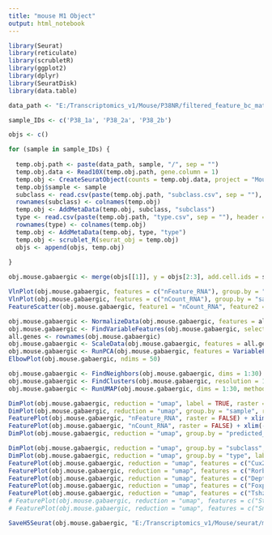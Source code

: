 ```yaml
---
title: "mouse M1 Object"
output: html_notebook
---
```


```r

library(Seurat)
library(reticulate)
library(scrubletR)
library(ggplot2)
library(dplyr)
library(SeuratDisk)
library(data.table)

data_path <- "E:/Transcriptomics_v1/Mouse/P38NR/filtered_feature_bc_matrix_glut/"

sample_IDs <- c('P38_1a', 'P38_2a', 'P38_2b')

objs <- c()

for (sample in sample_IDs) {
  
  temp.obj.path <- paste(data_path, sample, "/", sep = "")
  temp.obj.data <- Read10X(temp.obj.path, gene.column = 1)
  temp.obj <- CreateSeuratObject(counts = temp.obj.data, project = "Mouse_V1_P38")
  temp.obj$sample <- sample
  subclass <- read.csv(paste(temp.obj.path, "subclass.csv", sep = ""), header = FALSE)
  rownames(subclass) <- colnames(temp.obj)
  temp.obj <- AddMetaData(temp.obj, subclass, "subclass")
  type <- read.csv(paste(temp.obj.path, "type.csv", sep = ""), header = FALSE)
  rownames(type) <- colnames(temp.obj)
  temp.obj <- AddMetaData(temp.obj, type, "type")
  temp.obj <- scrublet_R(seurat_obj = temp.obj)
  objs <- append(objs, temp.obj)
  
}

```


```r

obj.mouse.gabaergic <- merge(objs[[1]], y = objs[2:3], add.cell.ids = sample_IDs, project = "Mouse_V1_P38")

```


```r

VlnPlot(obj.mouse.gabaergic, features = c("nFeature_RNA"), group.by = "sample", raster = FALSE)
VlnPlot(obj.mouse.gabaergic, features = c("nCount_RNA"), group.by = "sample", raster = FALSE)
FeatureScatter(obj.mouse.gabaergic, feature1 = "nCount_RNA", feature2 = "nFeature_RNA", raster = FALSE)

```


```r

obj.mouse.gabaergic <- NormalizeData(obj.mouse.gabaergic, features = all.genes)
obj.mouse.gabaergic <- FindVariableFeatures(obj.mouse.gabaergic, selection.method = "vst", nfeatures = 3000)
all.genes <- rownames(obj.mouse.gabaergic)
obj.mouse.gabaergic <- ScaleData(obj.mouse.gabaergic, features = all.genes)
obj.mouse.gabaergic <- RunPCA(obj.mouse.gabaergic, features = VariableFeatures(object = obj.mouse.gabaergic))
ElbowPlot(obj.mouse.gabaergic, ndims = 50)

```


```r

obj.mouse.gabaergic <- FindNeighbors(obj.mouse.gabaergic, dims = 1:30)
obj.mouse.gabaergic <- FindClusters(obj.mouse.gabaergic, resolution = 1, algorithm = 4, method = "igraph")
obj.mouse.gabaergic <- RunUMAP(obj.mouse.gabaergic, dims = 1:30, method="umap-learn")

```


```r

DimPlot(obj.mouse.gabaergic, reduction = "umap", label = TRUE, raster = FALSE) + NoLegend() + xlim(-18, 18) + ylim(-18, 18) + coord_equal()
DimPlot(obj.mouse.gabaergic, reduction = "umap", group.by = "sample", raster = FALSE) + xlim(-18, 18) + ylim(-18, 18) + coord_equal()
FeaturePlot(obj.mouse.gabaergic, "nFeature_RNA", raster = FALSE) + xlim(-18, 18) + ylim(-18, 18) + coord_equal()
FeaturePlot(obj.mouse.gabaergic, "nCount_RNA", raster = FALSE) + xlim(-18, 18) + ylim(-18, 18) + coord_equal()
DimPlot(obj.mouse.gabaergic, reduction = "umap", group.by = "predicted_doublets", raster = FALSE) + xlim(-18, 18) + ylim(-18, 18) + coord_equal()

```


```r

DimPlot(obj.mouse.gabaergic, reduction = "umap", group.by = "subclass", label = TRUE, raster = FALSE) + NoLegend() + xlim(-18, 18) + ylim(-18, 18) + coord_equal()
DimPlot(obj.mouse.gabaergic, reduction = "umap", group.by = "type", label = TRUE, raster = FALSE) + NoLegend() + xlim(-18, 18) + ylim(-18, 18) + coord_equal()
FeaturePlot(obj.mouse.gabaergic, reduction = "umap", features = c("Cux2"), raster = FALSE) + NoLegend() + xlim(-18, 18) + ylim(-18, 18) + coord_equal()
FeaturePlot(obj.mouse.gabaergic, reduction = "umap", features = c("Rorb"), raster = FALSE) + NoLegend() + xlim(-18, 18) + ylim(-18, 18) + coord_equal()
FeaturePlot(obj.mouse.gabaergic, reduction = "umap", features = c("Deptor"), raster = FALSE) + NoLegend() + xlim(-18, 18) + ylim(-18, 18) + coord_equal()
FeaturePlot(obj.mouse.gabaergic, reduction = "umap", features = c("Foxp2"), raster = FALSE) + NoLegend() + xlim(-18, 18) + ylim(-18, 18) + coord_equal()
FeaturePlot(obj.mouse.gabaergic, reduction = "umap", features = c("Tshz2"), raster = FALSE) + NoLegend() + xlim(-18, 18) + ylim(-18, 18) + coord_equal()
# FeaturePlot(obj.mouse.gabaergic, reduction = "umap", features = c("Stac"), raster = FALSE) + NoLegend() + xlim(-18, 18) + ylim(-18, 18) + coord_equal()
# FeaturePlot(obj.mouse.gabaergic, reduction = "umap", features = c("Sncg"), raster = FALSE) + NoLegend() + xlim(-18, 18) + ylim(-18, 18) + coord_equal()

```


```r

SaveH5Seurat(obj.mouse.gabaergic, "E:/Transcriptomics_v1/Mouse/seurat/mouse_v1_glutamatergic.h5seurat", overwrite = TRUE, verbose = TRUE)

```

